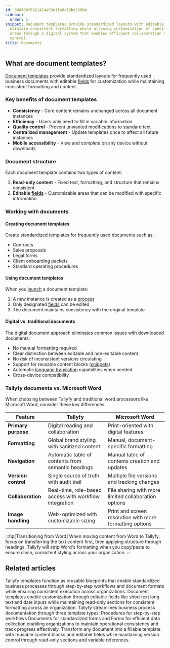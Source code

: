 ```yaml
---
id: 8d470bf6821414a03e1fe8c13bd260b4
sidebar:
  order: 5
snippet: Document templates provide standardized layouts with editable fields that
  maintain consistent formatting while allowing customization of specific content
  areas through a digital system that enables efficient collaboration and version
  control.
title: Documents
---
```


## What are document templates?

[Document templates](/products/pro/documenting/documents/) provide standardized layouts for frequently used business documents with editable [fields](/products/pro/tracking-and-tasks/tasks/what-are-form-fields-in-tallyfy/) for customization while maintaining consistent formatting and content.

### Key benefits of document templates

- **Consistency** - Core content remains unchanged across all document instances
- **Efficiency** - Users only need to fill in variable information
- **Quality control** - Prevent unwanted modifications to standard text
- **Centralized management** - Update templates once to affect all future instances
- **Mobile accessibility** - View and complete on any device without downloads

### Document structure

Each document template contains two types of content:

1. **Read-only content** - Fixed text, formatting, and structure that remains consistent
2. **Editable [fields](/products/pro/tracking-and-tasks/tasks/what-are-form-fields-in-tallyfy/)** - Customizable areas that can be modified with specific information

### Working with documents

#### Creating document templates
Create standardized templates for frequently used documents such as:
- Contracts
- Sales proposals
- Legal forms
- Client onboarding packets
- Standard operating procedures

#### Using document templates
When you [launch](/products/pro/launching/) a document template:
1. A new instance is created as a [process](/products/pro/tracking-and-tasks/processes/)
2. Only designated [fields](/products/pro/tracking-and-tasks/tasks/what-are-form-fields-in-tallyfy/) can be edited
3. The document maintains consistency with the original template

#### Digital vs. traditional documents

The digital document approach eliminates common issues with downloaded documents:
- No manual formatting required
- Clear distinction between editable and non-editable content
- No risk of inconsistent versions circulating
- Support for reusable content blocks ([snippets](/products/pro/documenting/templates/snippets/))
- Automatic [language translation](/products/pro/miscellaneous/how-can-i-translate-content-in-tallyfy/) capabilities when needed
- Cross-device compatibility

### Tallyfy documents vs. Microsoft Word

When choosing between Tallyfy and traditional word processors like Microsoft Word, consider these key differences:

| Feature | Tallyfy | Microsoft Word |
|---------|---------|----------------|
| **Primary purpose** | Digital reading and collaboration | Print-oriented with digital features |
| **Formatting** | Global brand styling with sanitized content | Manual, document-specific formatting |
| **Navigation** | Automatic table of contents from semantic headings | Manual table of contents creation and updates |
| **Version control** | Single source of truth with audit trail | Multiple file versions and tracking changes |
| **Collaboration** | Real-time, role-based access with workflow integration | File sharing with more limited collaboration options |
| **Image handling** | Web-optimized with customizable sizing | Print and screen resolution with more formatting options |

:::tip[Transitioning from Word]
When moving content from Word to Tallyfy, focus on transferring the text content first, then applying structure through headings. Tallyfy will strip Word's formatting when you copy/paste to ensure clean, consistent styling across your organization.
:::


<PageTree />


## Related articles
<CardGrid>
<LinkTitleCard header="<b>Documenting > Templates</b>" href="/products/pro/documenting/templates/" > Tallyfy templates function as reusable blueprints that enable standardized business processes through step-by-step workflows and document formats while ensuring consistent execution across organizations. </LinkTitleCard>
<LinkTitleCard header="<b>Documents > Add fields to document templates</b>" href="/products/pro/documenting/documents/how-can-i-add-editable-fields-to-my-tallyfy-documents/" > Document templates enable customization through editable fields like short text long text and date inputs while maintaining read-only sections for consistent formatting across an organization. </LinkTitleCard>
<LinkTitleCard header="<b>Pro > Essentials</b>" href="/products/pro/documenting/" > Tallyfy streamlines business process documentation through three template types: Procedures for step-by-step workflows Documents for standardized forms and Forms for efficient data collection enabling organizations to maintain operational consistency and track progress effectively. </LinkTitleCard>
<LinkTitleCard header="<b>Features > Fill in the blanks</b>" href="/products/pro/tutorials/features/fill-in-the-blanks/" > Transform any document into a fillable template with reusable content blocks and editable fields while maintaining version control through read-only sections and variable references. </LinkTitleCard>
</CardGrid>